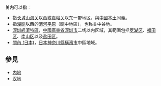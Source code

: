'''关内'''可以指：

*指[[长城|长城]][[山海关|山海关]]以西或[[嘉峪关|嘉峪关]]以东一带地区，與[[汉地#清代至民國|中國本土]]同義。
*指[[潼關|潼關]]以西的[[渭河平原|渭河平原]]（關中地區），也称关中谷地。
*[[深圳經濟特區|深圳經濟特區]]，[[中國|中國]][[廣東省|廣東省]][[深圳市|深圳市]]二线以内区域，其範圍包括[[罗湖区|罗湖区]]、[[福田区|福田区]]、[[南山区_(深圳市)|南山区]]以及[[盐田区|盐田区]]。
*[[關內_(日本)|關內 (日本)]]，[[日本|日本]][[神奈川縣|神奈川縣]][[橫濱市|橫濱市]]中區地域。 

== 參見 ==
* [[内地|内地]]
* [[汉地|汉地]]
{{disambig|G|Cat=二字地名消歧义}}